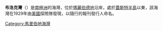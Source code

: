 {{Coord|76|15|S|146|22|W|source:GNIS|display=title}}

'''布洛克灣'''（{{lang-en|Block Bay}}）是[[南極洲|南極洲]]的海灣，位於[[瑪麗伯德地|瑪麗伯德地]]沿岸，處於[[蓋斯特半島|蓋斯特半島]]以東，該海灣在1929年由[[美國|美國]]探險隊發現，以隨行的報刊發行人命名。

{{DEFAULTSORT:Block Bay}}
[[Category:馬里伯地海灣|Category:馬里伯地海灣]]


{{MarieByrdLand-geo-stub}}